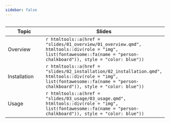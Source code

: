 ```yaml
---
sidebar: false
---
```


```r

```

| Topic | Slides |
|-------|--------|
| Overview | `r htmltools::a(href = "slides/01_overview/01_overview.qmd", htmltools::div(role = "img", list(fontawesome::fa(name = "person-chalkboard")), style = "color: blue"))` |
| Installation | `r htmltools::a(href = "slides/02_installation/02_installation.qmd", htmltools::div(role = "img", list(fontawesome::fa(name = "person-chalkboard")), style = "color: blue"))` |
| Usage | `r htmltools::a(href = "slides/03_usage/03_usage.qmd",  htmltools::div(role = "img", list(fontawesome::fa(name = "person-chalkboard")), style = "color: blue"))` |
